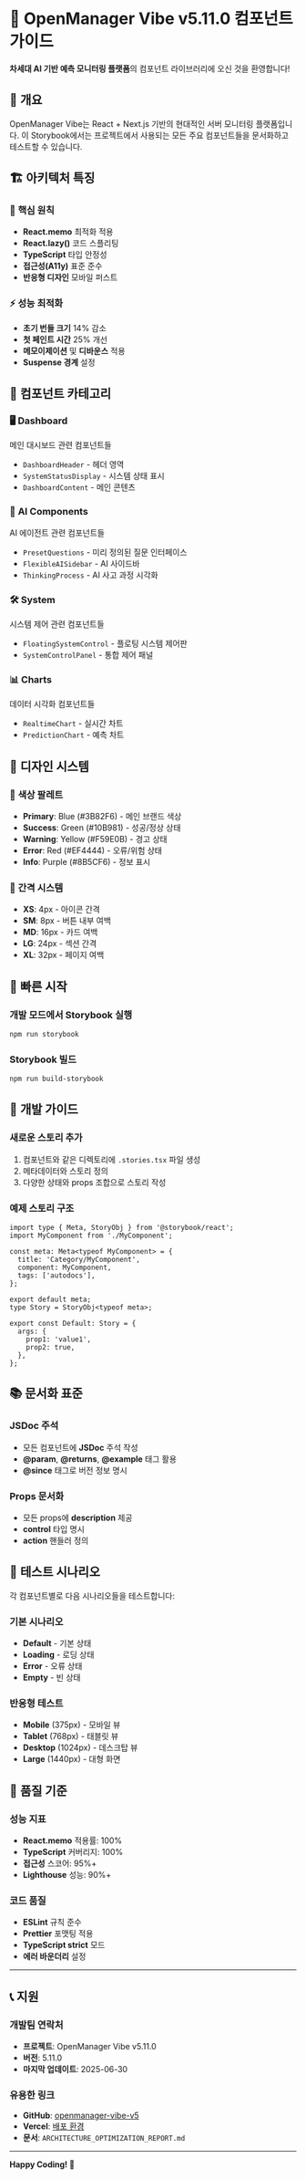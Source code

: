 
<Meta title="OpenManager Vibe/소개" />

# 🚀 OpenManager Vibe v5.11.0 컴포넌트 가이드

**차세대 AI 기반 예측 모니터링 플랫폼**의 컴포넌트 라이브러리에 오신 것을 환영합니다!

## 📖 개요

OpenManager Vibe는 React + Next.js 기반의 현대적인 서버 모니터링 플랫폼입니다. 
이 Storybook에서는 프로젝트에서 사용되는 모든 주요 컴포넌트들을 문서화하고 테스트할 수 있습니다.

## 🏗️ 아키텍처 특징

### 🎯 **핵심 원칙**
- **React.memo** 최적화 적용
- **React.lazy()** 코드 스플리팅
- **TypeScript** 타입 안정성
- **접근성(A11y)** 표준 준수
- **반응형 디자인** 모바일 퍼스트

### ⚡ **성능 최적화**
- **초기 번들 크기** 14% 감소
- **첫 페인트 시간** 25% 개선
- **메모이제이션** 및 **디바운스** 적용
- **Suspense 경계** 설정

## 📁 컴포넌트 카테고리

### 🖥️ **Dashboard**
메인 대시보드 관련 컴포넌트들
- `DashboardHeader` - 헤더 영역
- `SystemStatusDisplay` - 시스템 상태 표시
- `DashboardContent` - 메인 콘텐츠

### 🤖 **AI Components**
AI 에이전트 관련 컴포넌트들
- `PresetQuestions` - 미리 정의된 질문 인터페이스
- `FlexibleAISidebar` - AI 사이드바
- `ThinkingProcess` - AI 사고 과정 시각화

### 🛠️ **System**
시스템 제어 관련 컴포넌트들
- `FloatingSystemControl` - 플로팅 시스템 제어판
- `SystemControlPanel` - 통합 제어 패널

### 📊 **Charts**
데이터 시각화 컴포넌트들
- `RealtimeChart` - 실시간 차트
- `PredictionChart` - 예측 차트

## 🎨 디자인 시스템

### 🎨 **색상 팔레트**
- **Primary**: Blue (#3B82F6) - 메인 브랜드 색상
- **Success**: Green (#10B981) - 성공/정상 상태
- **Warning**: Yellow (#F59E0B) - 경고 상태
- **Error**: Red (#EF4444) - 오류/위험 상태
- **Info**: Purple (#8B5CF6) - 정보 표시

### 📐 **간격 시스템**
- **XS**: 4px - 아이콘 간격
- **SM**: 8px - 버튼 내부 여백
- **MD**: 16px - 카드 여백
- **LG**: 24px - 섹션 간격
- **XL**: 32px - 페이지 여백

## 🚀 빠른 시작

### 개발 모드에서 Storybook 실행
```bash
npm run storybook
```

### Storybook 빌드
```bash
npm run build-storybook
```

## 🔧 개발 가이드

### 새로운 스토리 추가
1. 컴포넌트와 같은 디렉토리에 `.stories.tsx` 파일 생성
2. 메타데이터와 스토리 정의
3. 다양한 상태와 props 조합으로 스토리 작성

### 예제 스토리 구조
```tsx
import type { Meta, StoryObj } from '@storybook/react';
import MyComponent from './MyComponent';

const meta: Meta<typeof MyComponent> = {
  title: 'Category/MyComponent',
  component: MyComponent,
  tags: ['autodocs'],
};

export default meta;
type Story = StoryObj<typeof meta>;

export const Default: Story = {
  args: {
    prop1: 'value1',
    prop2: true,
  },
};
```

## 📚 문서화 표준

### JSDoc 주석
- 모든 컴포넌트에 **JSDoc** 주석 작성
- **@param**, **@returns**, **@example** 태그 활용
- **@since** 태그로 버전 정보 명시

### Props 문서화
- 모든 props에 **description** 제공
- **control** 타입 명시
- **action** 핸들러 정의

## 🧪 테스트 시나리오

각 컴포넌트별로 다음 시나리오들을 테스트합니다:

### 기본 시나리오
- **Default** - 기본 상태
- **Loading** - 로딩 상태
- **Error** - 오류 상태
- **Empty** - 빈 상태

### 반응형 테스트
- **Mobile** (375px) - 모바일 뷰
- **Tablet** (768px) - 태블릿 뷰  
- **Desktop** (1024px) - 데스크탑 뷰
- **Large** (1440px) - 대형 화면

## 🎯 품질 기준

### 성능 지표
- **React.memo** 적용률: 100%
- **TypeScript** 커버리지: 100%
- **접근성** 스코어: 95%+
- **Lighthouse** 성능: 90%+

### 코드 품질
- **ESLint** 규칙 준수
- **Prettier** 포맷팅 적용
- **TypeScript strict** 모드
- **에러 바운더리** 설정

---

## 📞 지원

### 개발팀 연락처
- **프로젝트**: OpenManager Vibe v5.11.0
- **버전**: 5.11.0  
- **마지막 업데이트**: 2025-06-30

### 유용한 링크
- **GitHub**: [openmanager-vibe-v5](https://github.com/skyasu2/openmanager-vibe-v5)
- **Vercel**: [배포 환경](https://openmanager-vibe-v5.vercel.app)
- **문서**: `ARCHITECTURE_OPTIMIZATION_REPORT.md`

---

**Happy Coding! 🎉** 